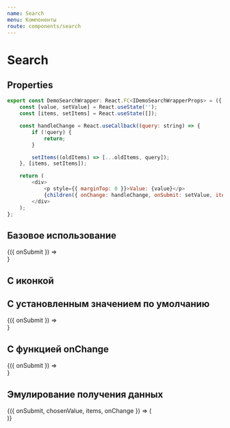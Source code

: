 ```yaml
---
name: Search
menu: Компоненты
route: components/search
---
```



# Search

## Properties

<Props of={Search} />

```javascript
export const DemoSearchWrapper: React.FC<IDemoSearchWrapperProps> = ({ children }) => {
    const [value, setValue] = React.useState('');
    const [items, setItems] = React.useState([]);

    const handleChange = React.useCallback((query: string) => {
        if (!query) {
            return;
        }

        setItems((oldItems) => [...oldItems, query]);
    }, [items, setItems]);

    return (
        <div>
            <p style={{ marginTop: 0 }}>Value: {value}</p>
            {children({ onChange: handleChange, onSubmit: setValue, items: items, chosenValue: value })}
        </div>
    );
};
```

## Базовое использование

<Playground>
    <DemoSearchWrapper>
        {({ onSubmit }) =>
            <Search
                onSubmit={onSubmit}
                placeholder="Type here and press ENTER"
            />
        }
    </DemoSearchWrapper>
</Playground>

## С иконкой

<Playground>
    <Search hideIcon />
</Playground>

## С установленным значением по умолчанию

<Playground>
    <DemoSearchWrapper>
        {({ onSubmit }) =>
            <Search
                placeholder="Type here for search"
                value="Previous request"
                onSubmit={onSubmit}
            />
        }
    </DemoSearchWrapper>
</Playground>

## С функцией onChange

<Playground>
    <DemoSearchWrapper>
        {({ onSubmit }) =>
            <Search
                placeholder="Type here for search"
                onChange={onSubmit}
                changeDelay={50}
            />
        }
    </DemoSearchWrapper>
</Playground>

## Эмулирование получения данных

<Playground>
    <DemoSearchWrapper>
        {({ onSubmit, chosenValue, items, onChange }) => (
            <Search
                value={chosenValue}
                items={items}
                placeholder="Type and wait for results"
                onChange={onChange}
                onSubmit={onSubmit}
            />
        )}
    </DemoSearchWrapper>
</Playground>
